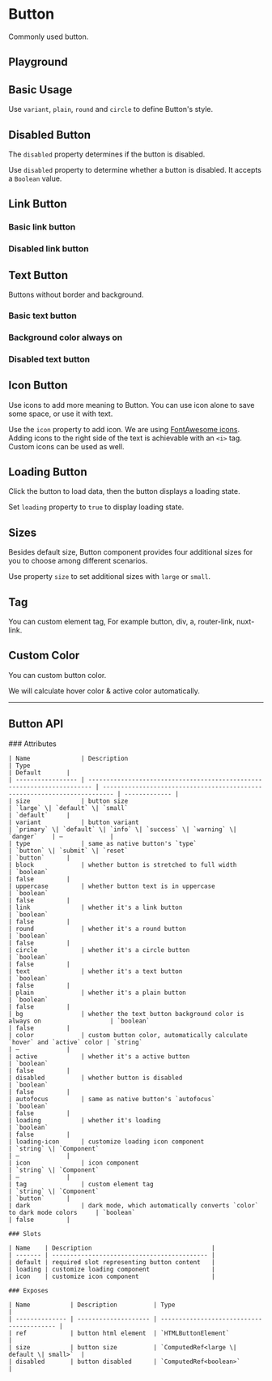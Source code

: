
<Meta of={ButtonStories} />

# Button

Commonly used button.

<Canvas of={ButtonStories.Component} />

## Playground

<Controls of={ButtonStories.Component} />

## Basic Usage

Use `variant`, `plain`, `round` and `circle` to define Button's style.

<Canvas
	withToolbar={true}
	of={ButtonStories.BasicUsage}
/>

## Disabled Button

The `disabled` property determines if the button is disabled.

Use `disabled` property to determine whether a button is disabled. It accepts a `Boolean` value.

<Canvas
	withToolbar={true}
	of={ButtonStories.Disabled}
/>

## Link Button

### Basic link button

<Canvas
	withToolbar={true}
	of={ButtonStories.Link}
/>

### Disabled link button

<Canvas
	withToolbar={true}
	of={ButtonStories.LinkDisabled}
/>

## Text Button

Buttons without border and background.

### Basic text button

<Canvas
	withToolbar={true}
	of={ButtonStories.Text}
/>

### Background color always on

<Canvas
	withToolbar={true}
	of={ButtonStories.TextBg}
/>

### Disabled text button

<Canvas
	withToolbar={true}
	of={ButtonStories.TextDisabled}
/>

## Icon Button

Use icons to add more meaning to Button. You can use icon alone to save some space, or use it with text.

Use the `icon` property to add icon. We are using [FontAwesome icons](https://fontawesome.com/icons/). Adding icons to the right side of the text is
achievable with an `<i>` tag. Custom icons can be used as well.

<Canvas
	withToolbar={true}
	of={ButtonStories.Icon}
/>

## Loading Button

Click the button to load data, then the button displays a loading state.

Set `loading` property to `true` to display loading state.

<Canvas
	withToolbar={true}
	of={ButtonStories.Loading}
/>

## Sizes

Besides default size, Button component provides four additional sizes for you to choose among different scenarios.

Use property `size` to set additional sizes with `large` or `small`.

<Canvas
	withToolbar={true}
	of={ButtonStories.Sizes}
/>

## Tag

You can custom element tag, For example button, div, a, router-link, nuxt-link.

<Canvas
	withToolbar={true}
	of={ButtonStories.Tag}
/>

## Custom Color

You can custom button color.

We will calculate hover color & active color automatically.

<Canvas
	withToolbar={true}
	of={ButtonStories.CustomColor}
/>

---

## Button API

<div style={{ marginTop: '30px' }}>
	### Attributes

    | Name              | Description                                                             | Type                                                                      | Default       |
    | ----------------- | ----------------------------------------------------------------------- | ------------------------------------------------------------------------- | ------------- |
    | size              | button size                                                             | `large` \| `default` \| `small`                                           | `default`     |
    | variant           | button variant                                                          | `primary` \| `default` \| `info` \| `success` \| `warning` \| `danger`    | —             |
    | type              | same as native button's `type`                                          | `button` \| `submit` \| `reset`                                           | `button`      |
    | block             | whether button is stretched to full width                               | `boolean`                                                                 | false         |
    | uppercase         | whether button text is in uppercase                                     | `boolean`                                                                 | false         |
    | link              | whether it's a link button                                              | `boolean`                                                                 | false         |
    | round             | whether it's a round button                                             | `boolean`                                                                 | false         |
    | circle            | whether it's a circle button                                            | `boolean`                                                                 | false         |
    | text              | whether it's a text button                                              | `boolean`                                                                 | false         |
    | plain             | whether it's a plain button                                             | `boolean`                                                                 | false         |
    | bg                | whether the text button background color is always on                   | `boolean`                                                                 | false         |
    | color             | custom button color, automatically calculate `hover` and `active` color | `string`                                                                  | —             |
    | active            | whether it's a active button                                            | `boolean`                                                                 | false         |
    | disabled          | whether button is disabled                                              | `boolean`                                                                 | false         |
    | autofocus         | same as native button's `autofocus`                                     | `boolean`                                                                 | false         |
    | loading           | whether it's loading                                                    | `boolean`                                                                 | false         |
    | loading-icon      | customize loading icon component                                        | `string` \| `Component`                                                   | —             |
    | icon              | icon component                                                          | `string` \| `Component`                                                   | —             |
    | tag               | custom element tag                                                      | `string` \| `Component`                                                   | `button`      |
    | dark              | dark mode, which automatically converts `color` to dark mode colors     | `boolean`                                                                 | false         |

    ### Slots

    | Name    | Description                                 |
    | ------- | ------------------------------------------- |
    | default | required slot representing button content   |
    | loading | customize loading component                 |
    | icon    | customize icon component                    |

    ### Exposes

    | Name           | Description          | Type                                      |
    | -------------- | -------------------- | ----------------------------------------- |
    | ref            | button html element  | `HTMLButtonElement`                       |
    | size           | button size          | `ComputedRef<large \| default \| small>`  |
    | disabled       | button disabled      | `ComputedRef<boolean>`                    |

</div>
